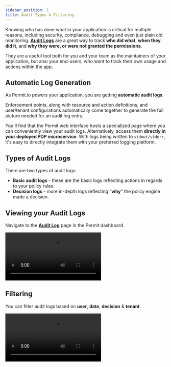 ```yaml
---
sidebar_position: 1
title: Audit Types & Filtering
---
```



Knowing who has done what in your application is critical for multiple reasons, including security, compliance,
debugging and even just plain old monitoring. **[Audit Logs](https://app.permit.io/audit-log)** are a great way
to track **who did what**, **when they did it**, and **why they were, or were not granted the permissions**.

They are a useful tool both for you and your team as the maintainers of your application, but also your end-users,
who want to track their own usage and actions within the app.

## Automatic Log Generation

As Permit.io powers your application, you are getting **automatic audit logs**.

Enforcement points, along with resource and action definitions, and user/tenant configurations automatically come together
to generate the full picture needed for an audit log entry.

You'll find that the Permit web interface hosts a specialized page where you can conveniently view your audit logs. Alternatively, access them
**directly in your deployed PDP microservice**. With logs being written to `stdout/stderr`, it's easy to directly integrate them with your
preferred logging platform.

## Types of Audit Logs

There are two types of audit logs:

- **Basic audit logs** - these are the basic logs reflecting actions in regards to your policy rules.
- **Decision logs** - more in-depth logs reflecting "**why**" the policy engine made a decision.

## Viewing your Audit Logs

Navigate to the **[Audit Log](https://app.permit.io/audit-log)** page in the Permit dashboard.

<video controls>
	<source src={viewingAuditLogs} />
</video>

## Filtering

You can filter audit logs based on **user**, **date**, **decision** & **tenant**.

<video controls>
	<source src={filteringAuditLogs} />
</video>

